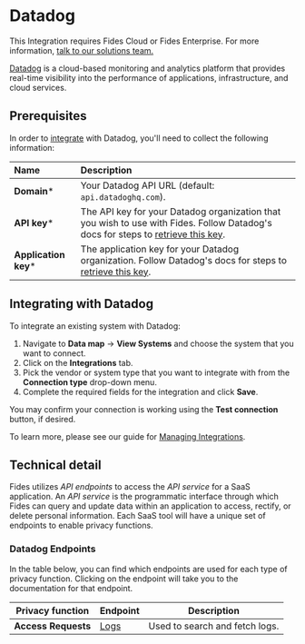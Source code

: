 
# Datadog

<Callout emoji=""> This Integration requires Fides Cloud or Fides Enterprise. For more information, [talk to our solutions team.](https://ethyca.com/book-demo?utm_source=docs-site) </Callout>

[Datadog](https://business.adobe.com/products/campaign/adobe-campaign.html) is a cloud-based monitoring and analytics platform that provides real-time visibility into the performance of applications, infrastructure, and cloud services. 

## Prerequisites

In order to [integrate](/user-guides/integrations) with Datadog, you'll need to collect the following information:

| Name                       | Description                                                                                                                             |
| :------------------------- | :-------------------------------------------------------------------------------------------------------------------------------------- |
| **Domain***                 | Your Datadog API URL (default: `api.datadoghq.com`). |
| **API key***        | The API key for your Datadog organization that you wish to use with Fides. Follow Datadog's docs for steps to [retrieve this key](https://docs.datadoghq.com/account_management/api-app-keys/#api-keys). |
| **Application key***   | The application key for your Datadog organization. Follow Datadog's docs for steps to [retrieve this key](https://docs.datadoghq.com/account_management/api-app-keys/#application-keys). |

## Integrating with Datadog
To integrate an existing system with Datadog: 

1. Navigate to **Data map** → **View Systems** and choose the system that you want to connect.
2. Click on the **Integrations** tab.
3. Pick the vendor or system type that you want to integrate with from the **Connection type** drop-down menu.
4. Complete the required fields for the integration and click **Save**. 

You may confirm your connection is working using the **Test connection** button, if desired.

To learn more, please see our guide for [Managing Integrations](/user-guides/integrations/manage-integrations).

## Technical detail 

Fides utilizes _API endpoints_ to access the _API service_ for a SaaS application. An _API service_ is the programmatic interface through which Fides can query and update data within an application to access, rectify, or delete personal information. Each SaaS tool will have a unique set of endpoints to enable privacy functions. 

### Datadog Endpoints
In the table below, you can find which endpoints are used for each type of privacy function. Clicking on the endpoint will take you to the documentation for that endpoint.

| Privacy function | Endpoint | Description |
|----|----|----|
| **Access Requests** | [Logs](https://docs.datadoghq.com/api/latest/logs/#get-a-list-of-logs) | Used to search and fetch logs. | 